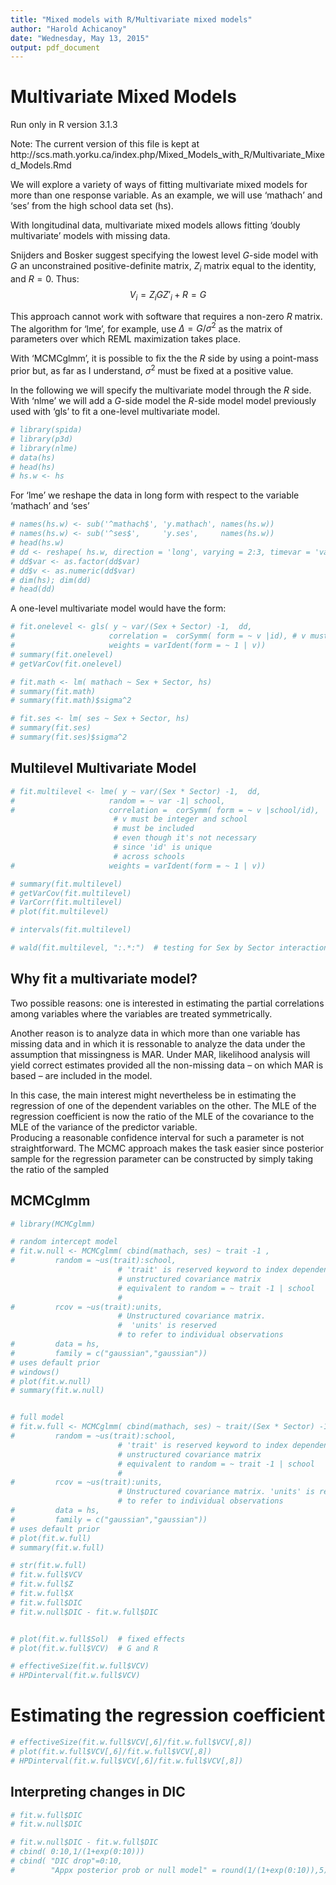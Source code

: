 ```yaml
---
title: "Mixed models with R/Multivariate mixed models"
author: "Harold Achicanoy"
date: "Wednesday, May 13, 2015"
output: pdf_document
---
```


Multivariate Mixed Models
========================================================

Run only in R version 3.1.3

Note: The current version of this file is kept at
http://scs.math.yorku.ca/index.php/Mixed_Models_with_R/Multivariate_Mixed_Models.Rmd

We will explore a variety of ways of fitting multivariate mixed 
models for more than one response variable. As an example, 
we will use 'mathach' and 'ses' from the high school data set (hs).  

With longitudinal data, multivariate mixed models allows fitting 'doubly multivariate' models with missing data.

Snijders and Bosker suggest specifying the lowest level 
$G$-side model with $G$ an unconstrained positive-definite 
matrix, $Z_i$ matrix equal to the identity, and $R=0$. Thus:
$$ V_i = Z_i G Z'_i + R = G$$

This approach cannot work with software that requires a 
non-zero $R$ matrix. The algorithm for 'lme', for example, 
use $\Delta = G/\sigma^2$ as the matrix of parameters 
over which REML maximization takes place. 

With 'MCMCglmm', it is possible to fix the the $R$ side 
by using a point-mass prior but, as far as I understand, 
$\sigma^2$ must be fixed at a positive value.

In the following we will specify the multivariate model 
through the $R$ side. With 'nlme' we will add a $G$-side model 
the $R$-side model model previously used with 'gls' to 
fit a one-level multivariate model. 

```r
# library(spida)
# library(p3d)
# library(nlme)  
# data(hs)
# head(hs)
# hs.w <- hs
```
For 'lme' we reshape the data in long form with respect 
to the variable 'mathach' and 'ses'
```r
# names(hs.w) <- sub('^mathach$', 'y.mathach', names(hs.w))
# names(hs.w) <- sub('^ses$',     'y.ses',     names(hs.w))
# head(hs.w)
# dd <- reshape( hs.w, direction = 'long', varying = 2:3, timevar = 'var')
# dd$var <- as.factor(dd$var)
# dd$v <- as.numeric(dd$var)
# dim(hs); dim(dd)
# head(dd)
```
A one-level multivariate model would have the form:


```r
# fit.onelevel <- gls( y ~ var/(Sex + Sector) -1,  dd, 
#                     correlation =  corSymm( form = ~ v |id), # v must be integer
#                     weights = varIdent(form = ~ 1 | v)) 
# summary(fit.onelevel)
# getVarCov(fit.onelevel)

# fit.math <- lm( mathach ~ Sex + Sector, hs)
# summary(fit.math)
# summary(fit.math)$sigma^2

# fit.ses <- lm( ses ~ Sex + Sector, hs)
# summary(fit.ses)
# summary(fit.ses)$sigma^2

```

Multilevel Multivariate Model
------------------------------
```r

# fit.multilevel <- lme( y ~ var/(Sex * Sector) -1,  dd,
#                     random = ~ var -1| school,   
#                     correlation =  corSymm( form = ~ v |school/id), 
                       # v must be integer and school 
                       # must be included
                       # even though it's not necessary 
                       # since 'id' is unique
                       # across schools
#                     weights = varIdent(form = ~ 1 | v)) 

# summary(fit.multilevel)
# getVarCov(fit.multilevel)
# VarCorr(fit.multilevel)
# plot(fit.multilevel)

# intervals(fit.multilevel)

# wald(fit.multilevel, ":.*:")  # testing for Sex by Sector interaction

```
Why fit a multivariate model?
------------------------------
Two possible reasons: one is interested in estimating 
the partial correlations among variables where the 
variables are treated symmetrically.

Another reason is to analyze data in which more than one 
variable has missing data and in which it is ressonable 
to analyze the data under the assumption that 
missingness is MAR.  Under MAR, likelihood analysis will 
yield correct estimates provided all the non-missing 
data -- on which MAR is based -- are included in the model. 

In this case, the main interest might nevertheless 
be in estimating the regression of one of the dependent 
variables on the other. The MLE of the regression 
coefficient is now the ratio of the MLE of the covariance 
to the MLE of the variance of the predictor variable.  
Producing a reasonable confidence interval for such a 
parameter is not straightforward.  The MCMC approach 
makes the task easier since posterior sample for the 
regression parameter can be constructed by simply 
taking the ratio of the sampled   

MCMCglmm
---------------
```r
# library(MCMCglmm)

# random intercept model
# fit.w.null <- MCMCglmm( cbind(mathach, ses) ~ trait -1 ,
#         random = ~us(trait):school,   
                        # 'trait' is reserved keyword to index dependent variables
                        # unstructured covariance matrix
                        # equivalent to random = ~ trait -1 | school
                        # 
#         rcov = ~us(trait):units,
                        # Unstructured covariance matrix. 
                        #  'units' is reserved
                        # to refer to individual observations
#         data = hs,
#         family = c("gaussian","gaussian"))
# uses default prior  
# windows()
# plot(fit.w.null)  
# summary(fit.w.null)


# full model
# fit.w.full <- MCMCglmm( cbind(mathach, ses) ~ trait/(Sex * Sector) -1 ,
#         random = ~us(trait):school,   
                        # 'trait' is reserved keyword to index dependent variables
                        # unstructured covariance matrix
                        # equivalent to random = ~ trait -1 | school
                        # 
#         rcov = ~us(trait):units,
                        # Unstructured covariance matrix. 'units' is reserved
                        # to refer to individual observations
#         data = hs,
#         family = c("gaussian","gaussian"))
# uses default prior  
# plot(fit.w.full)  
# summary(fit.w.full)

# str(fit.w.full)
# fit.w.full$VCV
# fit.w.full$Z
# fit.w.full$X
# fit.w.full$DIC
# fit.w.null$DIC - fit.w.full$DIC


# plot(fit.w.full$Sol)  # fixed effects
# plot(fit.w.full$VCV)  # G and R

# effectiveSize(fit.w.full$VCV)
# HPDinterval(fit.w.full$VCV)
```


# Estimating the regression coefficient
```r
# effectiveSize(fit.w.full$VCV[,6]/fit.w.full$VCV[,8])
# plot(fit.w.full$VCV[,6]/fit.w.full$VCV[,8])
# HPDinterval(fit.w.full$VCV[,6]/fit.w.full$VCV[,8])

```
Interpreting changes in DIC
----------------------------

```r
# fit.w.full$DIC
# fit.w.null$DIC

# fit.w.null$DIC - fit.w.full$DIC
# cbind( 0:10,1/(1+exp(0:10)))
# cbind( "DIC drop"=0:10,
#        "Appx posterior prob or null model" = round(1/(1+exp(0:10)),5))
```
